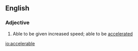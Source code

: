 ==English==

===Adjective===
{{en-adj}}
# Able to be given increased speed; able to be [[accelerated]]

[[io:accelerable]]